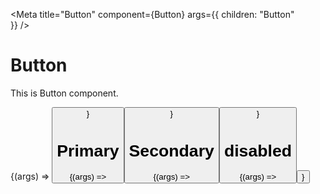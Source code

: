 
<Meta 
    title="Button" 
    component={Button} 
    args={{
        children: "Button"    
    }}
/>

# Button 

This is Button component.

<Preview>
    <Story name="Default">
        {(args) => <Button {...args} />}  
    </Story>
</Preview>

# Primary 

<Preview>
    <Story 
        name="Primary"
        args={{
            primary: true,
        }}
    >
        {(args) => <Button {...args} />}  
    </Story>
</Preview>

# Secondary 

<Preview>
    <Story 
        name="Secondary"
        args={{
            secondary: true,
        }}
    >
        {(args) => <Button {...args} />}  
    </Story>
</Preview>

# disabled 

<Preview>
    <Story 
        name="Disabled"
        args={{
            disabled: true,
        }}
    >
        {(args) => <Button {...args} />}  
    </Story>
</Preview>
